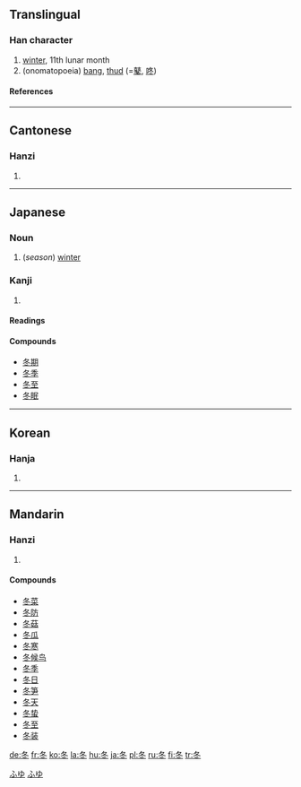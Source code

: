 {{see|鼕}}

==Translingual==
===Han character===
{{Han char|rad=冫|as=03|sn=5|four=2730<sub>3</sub>|canj=竹水卜 (HEY)}}
# [[winter]], 11th lunar month
# (onomatopoeia) [[bang]], [[thud]] (=[[鼕]], [[咚]])
====References====
{{Han ref|kx=0131.170|dkj=01610|dj=0294.130|hdz=20867.190|uh=51AC|ud=20908|bh=A556|bd=42326}}
----
==Cantonese==
===Hanzi===
{{yue-hanzi|jyut=|y=dung1}}
# {{defn|Cantonese}}
----
==Japanese==
===Noun===
[[Category:1000_Japanese_basic_words|ふゆ]]
{{ja-noun|k|hira=ふゆ|rom=fuyu}}

#(''season'') [[winter]]
[[Category:ja:Calendar terms|ふゆ]]
===Kanji===
{{ja-kanji|grade=|rs=冫03}}
# {{defn|Japanese}} 
====Readings====
{{ja-readings|on=[[とう]] (tō)|kun=[[ふゆ]] (fuyu)}}

====Compounds====
*[[冬期]]
*[[冬季]]
*[[冬至]]
*[[冬眠]]
----

==Korean==
===Hanja===
{{ko-hanja|hangeul=[[동]]|rv=dong|mr=tong}}
# {{defn|Korean}}
----
==Mandarin==
===Hanzi===
{{cmn-hanzi|pin=[[dōng]] (dong1)|wg=tung<sup>1</sup>}}
# {{defn|Mandarin}}

====Compounds====
*[[冬菜]]
*[[冬防]]
*[[冬菇]]
*[[冬瓜]]
*[[冬寒]]
*[[冬候鸟]]
*[[冬季]]
*[[冬日]]
*[[冬笋]]
*[[冬天]]
*[[冬蛰]]
*[[冬至]]
*[[冬装]]

[[de:冬]]
[[fr:冬]]
[[ko:冬]]
[[la:冬]]
[[hu:冬]]
[[ja:冬]]
[[pl:冬]]
[[ru:冬]]
[[fi:冬]]
[[tr:冬]]